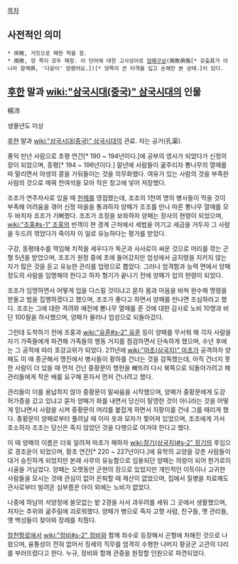 [[목차]]
== 사전적인 의미 ==
 * 佯敗, 거짓으로 패한 척을 함.
 * 兩敗, 양 쪽이 모두 패함. 이 단어에 대한 고사성어로 [http://rokmc596.net/technote/read.cgi?board=Chinese_day&y_number=1427 양패구상](兩敗俱傷[* 갖출具가 아니라 함께俱, '다같이' 망했어요.])[* 양쪽이 큰 타격을 입고 손해만 본 상태.]이 있다.

== [[후한]] 말과 [[wiki:"삼국시대(중국)" 삼국시대]]의 인물 ==
楊沛

생몰년도 미상

[[후한]] 말과 [[wiki:"삼국시대(중국)" 삼국시대]]의 관료. 자는 공거(孔渠).

풍익 만년 사람으로 초평 연간[* 190 ~ 194년이다.]에 공부의 영사가 되었다가 신정의 장이 되었으며, 흥평[* 194 ~ 196년이다.] 말년에 사람들이 굶주리자 뽕나무의 열매를 따 말리면서 야생의 콩을 거둬들이는 것을 의무화했다. 여유가 있는 사람의 것을 부족한 사람의 것으로 메꿔 천여석을 모아 작은 창고에 넣어 저장했다.

조조가 연주자사로 있을 때 [[헌제]]를 영접했는데, 조조의 1천여 명의 병사들이 먹을 것이 부족해 어려움을 겪어 신정 마을을 통과하자 양패가 조조를 만나 마른 뽕나무 열매를 모두 바치자 조조가 기뻐했다. 조조가 조정을 보좌하자 양패는 장사의 현령이 되었으며, [[wiki:"조홍#s-1" 조홍]]의 빈객이 현 경계 근처에서 세법을 어기고 세금을 거두자 그 사람을 두드려 꺾었다가 죽이자 이 일로 유능하다는 평가를 받았다.

구강, 동평태수를 역임해 치적을 세우다가 독군과 사사로이 싸운 것으로 머리를 깎는 곤형 5년을 받았으며, 조조가 원정 중에 초에 들어갔지만 업성에서 금지령을 지키지 않는 자가 많은 것을 듣고 유능한 관리를 업령으로 뽑았다. 그러나 엄격함과 능력 면에서 양패 정도의 사람을 임명해야 한다고 하자 형기가 끝나기 전에 양패가 업의 현령이 되었다.

조조가 임명하면서 어떻게 업을 다스릴 것이냐고 묻자 몸과 마음을 바쳐 완수해 명령을 받들고 법을 집행하겠다고 했으며, 조조가 좋다고 하면서 양패를 만나면 조심하라고 했다. 조조는 그에 대한 격려와 예전에 뽕나무 열매를 준 것에 대한 감사로 노비 10명과 비단 100필을 하사했으며, 양패가 물러나 업성으로 되돌아갔다.

그런데 도착하기 전에 조홍과 [[wiki:"유훈#s-2" 유훈]] 등이 양패를 무서워 해 각자 사람을 자기 가족들에게 파견해 가족들의 행동 거지를 점검하면서 단속하게 했으며, 수년 후에는 그 공적에 따라 호강교위가 되었다. 211년에 [[wiki:"마초(삼국지)" 마초]]가 공격하자 양패도 이 때 종군해서 맹진에서 병사들이 황하를 건너는 것을 감독했는데, 아직 건너지 못한 사람이 더 있을 때 먼저 건넌 중황문이 행헌을 빠뜨려 다시 북쪽으로 되돌아가려고 해 관리들에게 작은 배를 요구해 혼자서 먼저 건너려고 했다.

관리들이 이를 용납하지 않아 중황문이 말싸움을 시작했으며, 양패가 중황문에게 도강 허가증을 갔고 있냐고 묻자 양패가 화를 내면서 당신이 탈영한 것이 아니라는 것을 어떻게 믿냐면서 사람을 시켜 중황문의 머리를 붙잡게 하면서 지팡이를 건네 그를 때리게 했다. 중황문이 양패로부터 풀려날 때 이미 옷과 모자가 찣어져 있었으며, 조조에게 가서 호소하자 조조는 당신은 죽지 않았던 것을 다행으로 여겨야 한다고 했다.

이 때 양패의 이름은 더욱 알려져 마초가 패하자 [[wiki:장기(삼국지)#s-2" 장기]]의 후임으로 경조윤이 되었으며, 황초 연간[* 220 ~ 227년이다.]에 유학의 교양을 갖춘 사람들이 대거 승진하게 되었지만 본래 사무의 유능함으로 임용되던 양패는 의랑이 되어 한가로이 시골을 거닐었다. 양패는 오랫동안 군현의 장으로 있었지만 개인적인 이득이나 고귀한 사람들을 모시는 것에 관심이 없어 은퇴할 때 재산이 없었으며, 집에서 질병을 치료해도 관사로부터 빌려온 심부름꾼 아이 외에는 노비가 없었다.

나중에 하남의 석양정에 쓸모없는 밭 2경을 사서 과우려를 세워 그 곳에서 생활했으며, 처자는 추위와 굶주림에 괴로워했다. 양패가 병으로 죽자 고향 사람, 친구들, 옛 관리들, 옛 백성들이 찾아와 장례를 치뤘다.

[[창천항로]]에서 [[wiki:"정비#s-2" 정비]]와 함께 죄수로 등장해서 곤형에 처해진 것으로 나왔으며, 융퉁성이 전혀 없어서 징세의 직무를 엄격히 수행한 나머지 황궁군 고관의 다리를 부러뜨렸다고 한다. 누규, 정비와 함께 관중을 원정할 인원으로 파견되었다.
